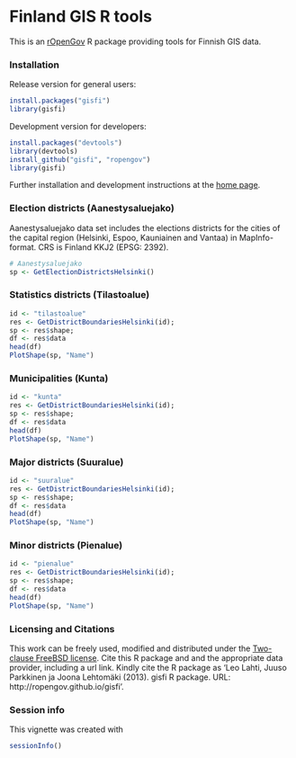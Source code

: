 <!--
%\VignetteEngine{knitr}
%\VignetteIndexEntry{An R Markdown Vignette made with knitr}
-->

Finland GIS R tools
===========

This is an [rOpenGov](http://ropengov.github.com/helsinki) R package
providing tools for Finnish GIS data.


### Installation

Release version for general users:

```r
install.packages("gisfi")
library(gisfi)
```

Development version for developers:

```r
install.packages("devtools")
library(devtools)
install_github("gisfi", "ropengov")
library(gisfi)
```

Further installation and development instructions at the [home
page](http://ropengov.github.com/gisfi).


### Election districts (Aanestysaluejako)

Aanestysaluejako data set includes the elections districts for the cities of the capital region (Helsinki, Espoo, Kauniainen and Vantaa) in MapInfo-format. CRS is Finland KKJ2 (EPSG: 2392). 

```r
# Aanestysaluejako
sp <- GetElectionDistrictsHelsinki()
```


### Statistics districts (Tilastoalue)

```r
id <- "tilastoalue"
res <- GetDistrictBoundariesHelsinki(id); 
sp <- res$shape; 
df <- res$data
head(df)
PlotShape(sp, "Name")
```

### Municipalities (Kunta)

```r
id <- "kunta"
res <- GetDistrictBoundariesHelsinki(id); 
sp <- res$shape; 
df <- res$data
head(df)
PlotShape(sp, "Name")
```

### Major districts (Suuralue)

```r
id <- "suuralue"
res <- GetDistrictBoundariesHelsinki(id); 
sp <- res$shape; 
df <- res$data
head(df)
PlotShape(sp, "Name")
```

### Minor districts (Pienalue)

```r
id <- "pienalue"
res <- GetDistrictBoundariesHelsinki(id); 
sp <- res$shape; 
df <- res$data
head(df)
PlotShape(sp, "Name")
```



### Licensing and Citations

This work can be freely used, modified and distributed under the
[Two-clause FreeBSD
license](http://en.wikipedia.org/wiki/BSD\_licenses). Cite this R
package and and the appropriate data provider, including a url
link. Kindly cite the R package as 'Leo Lahti, Juuso Parkkinen ja
Joona Lehtomäki (2013). gisfi R package. URL:
http://ropengov.github.io/gisfi'.


### Session info


This vignette was created with

```r
sessionInfo()
```

